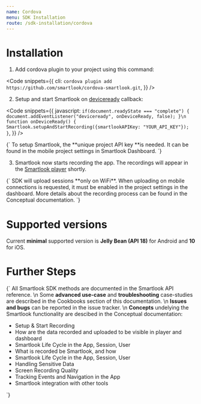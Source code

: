 ```yaml
---
name: Cordova
menu: SDK Installation
route: /sdk-installation/cordova
---
```


# Installation

1. Add cordova plugin to your project using this command:

<Code
  snippets={{
    cli: `
cordova plugin add https://github.com/smartlook/cordova-smartlook.git
`,
  }}
/>

2. Setup and start Smartlook on [deviceready](https://cordova.apache.org/docs/en/5.1.1/cordova/events/events.deviceready.html) callback:

<Code
  snippets={{
      javascript: `
if(document.readyState === "complete") {
  document.addEventListener("deviceready", onDeviceReady, false);
}\n
function onDeviceReady() {
    Smartlook.setupAndStartRecording({smartlookAPIKey: "YOUR_API_KEY"});
}
      `,
  }}
/>

<TextBlock kind="important">
{`
To setup Smartlook, the **unique project API key **is needed. It can be found in the mobile project settings in <Link to="https://app.smartlook.com/settings/projects">Smartlook Dashboard</Link>.
`}
</TextBlock>

3. Smartlook now starts recording the app. The recordings will appear in the [Smartlook player](https://app.smartlook.com/) shortly.  

<TextBlock kind="important">
{`
SDK will upload sessions **only on WiFi**. When uploading on mobile connections is requested, it must be enabled in the project settings in the dashboard. More details about the recording process can be found in the <Link to="/conceptual/when-the-recordings-appear-in-dashboard">Conceptual documentation</Link>.
`}
</TextBlock>

# Supported versions
Current **minimal** supported version is **Jelly Bean (API 18)** for Android and **10** for iOS.

# Further Steps
<TextBlock>{`
All Smartlook SDK methods are documented in the <Link to="/api_reference" platform="cordova">Smartlook API reference</Link>.
\n
Some **advanced use-case** and **troubleshooting** case-studies are described in the Cookbooks section of this documentation.
\n
**Issues and bugs** can be reported in the <Link to="https://github.com/smartlook/cordova-smartlook)">issue tracker</Link>.
\n
**Concepts** undelying the Smartlook functionality are descibed in the Conceptual documentation:
* <Link to="/conceptual/setup-and-start-recording" platform="cordova">Setup & Start Recording</Link>
* <Link to="/conceptual/when-the-recordings-appear-in-dashboard" platform="cordova">How are the data recorded and uploaded to be visible in player and dashboard</Link>
* <Link to="/conceptual/life-cycle-session-user" platform="cordova">Smartlook Life Cycle in the App, Session, User</Link>
* <Link to="/conceptual/what-and-how-is-recorded" platform="cordova">What is recorded be Smartlook, and how</Link>
* <Link to="/conceptual/life-cycle-session-user" platform="cordova">Smartlook Life Cycle in the App, Session, User</Link>
* <Link to="/conceptual/handling-sensitive-data" platform="cordova">Handling Sensitive Data</Link>
* <Link to="/conceptual/screen-recording-quality" platform="cordova">Screen Recording Quality</Link>
* Tracking <Link to="/conceptual/event-tracking" platform="cordova">Events</Link> and <Link to="/conceptual/recording-navigation" platform="cordova">Navigation</Link> in the App
* <Link to="/conceptual/integrating-with-other-tools" platform="cordova">Smartlook integration with other tools</Link>
`}</TextBlock>

